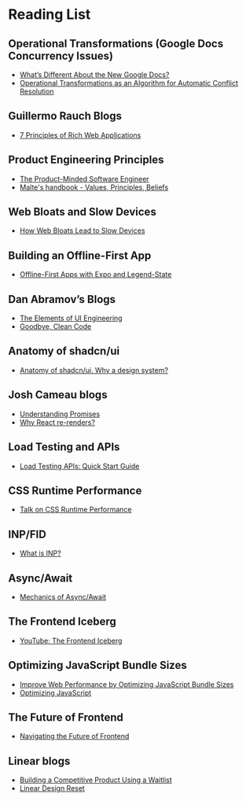 # Reading List

## Operational Transformations (Google Docs Concurrency Issues)

- [What’s Different About the New Google Docs?](https://drive.googleblog.com/2010/09/whats-different-about-new-google-docs_22.html)
- [Operational Transformations as an Algorithm for Automatic Conflict Resolution](https://medium.com/coinmonks/operational-transformations-as-an-algorithm-for-automatic-conflict-resolution-3bf8920ea447)

## Guillermo Rauch Blogs

- [7 Principles of Rich Web Applications](https://rauchg.com/2014/7-principles-of-rich-web-applications)

## Product Engineering Principles

- [The Product-Minded Software Engineer](https://blog.pragmaticengineer.com/the-product-minded-engineer/)
- [Malte's handbook - Values, Principles, Beliefs](https://www.industrialempathy.com/posts/malte-handbook/)

## Web Bloats and Slow Devices

- [How Web Bloats Lead to Slow Devices](https://danluu.com/slow-device/)

## Building an Offline-First App

- [Offline-First Apps with Expo and Legend-State](https://expo.dev/blog/offline-first-apps-with-expo-and-legend-state)

## Dan Abramov’s Blogs

- [The Elements of UI Engineering](https://overreacted.io/the-elements-of-ui-engineering/)
- [Goodbye, Clean Code](https://overreacted.io/goodbye-clean-code/)

## Anatomy of shadcn/ui

- [Anatomy of shadcn/ui. Why a design system?](https://manupa.dev/blog/anatomy-of-shadcn-ui)

## Josh Cameau blogs

- [Understanding Promises](https://www.joshwcomeau.com/javascript/promises/)
- [Why React re-renders?](https://www.joshwcomeau.com/react/why-react-re-renders/)

## Load Testing and APIs

- [Load Testing APIs: Quick Start Guide](https://docs.multiple.dev/quick-start-guide)

## CSS Runtime Performance

- [Talk on CSS Runtime Performance](https://nolanlawson.com/2023/01/17/my-talk-on-css-runtime-performance/)

## INP/FID

- [What is INP?](https://blog.sentry.io/what-is-inp/)

## Async/Await

- [Mechanics of Async/Await](https://blog.resonatehq.io/async-await-mechanics)

## The Frontend Iceberg

- [YouTube: The Frontend Iceberg](https://www.youtube.com/watch?v=KYDwcUKlxwQ)

## Optimizing JavaScript Bundle Sizes

- [Improve Web Performance by Optimizing JavaScript Bundle Sizes](https://about.codecov.io/blog/improve-web-performance-by-optimizing-javascript-bundle-sizes/)
- [Optimizing JavaScript](https://romgrk.com/posts/optimizing-javascript)

## The Future of Frontend

- [Navigating the Future of Frontend](https://frontendmastery.com/posts/navigating-the-future-of-frontend/?ck_subscriber_id=2579579982)

## Linear blogs

- [Building a Competitive Product Using a Waitlist](https://linear.app/blog/rethinking-the-startup-mvp-building-a-competitive-product)
- [Linear Design Reset](https://linear.app/blog/a-design-reset)
